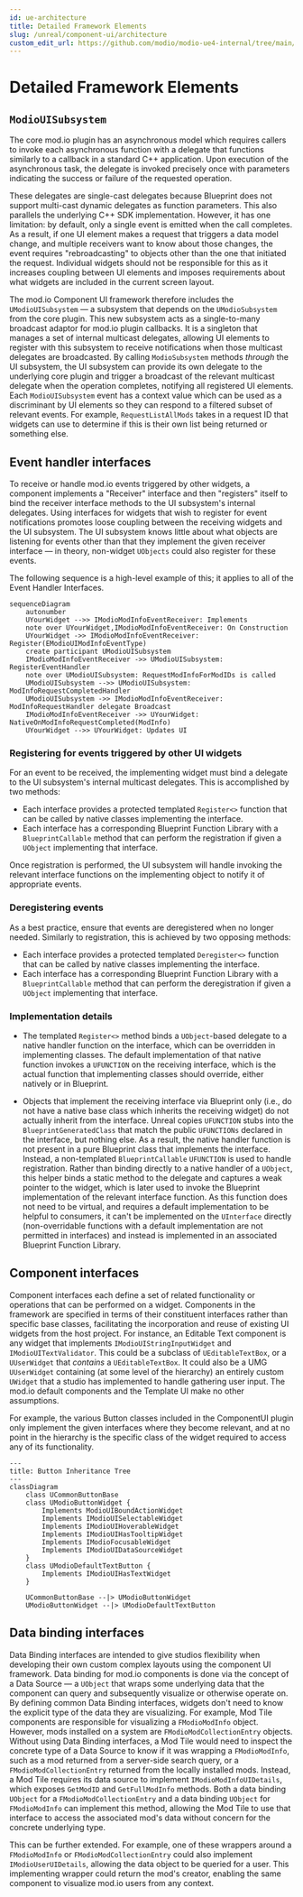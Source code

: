 ```yaml
---
id: ue-architecture
title: Detailed Framework Elements
slug: /unreal/component-ui/architecture
custom_edit_url: https://github.com/modio/modio-ue4-internal/tree/main/Plugins/ModioComponentUI/Doc/doc_root/en-us/component-ui/architecture.mdx
---
```



# Detailed Framework Elements

## `ModioUISubsystem`

The core mod.io plugin has an asynchronous model which requires callers to invoke each asynchronous function with a delegate that functions similarly to a callback in a standard C++ application. Upon execution of the asynchronous task, the delegate is invoked precisely once with parameters indicating the success or failure of the requested operation.

These delegates are single-cast delegates because Blueprint does not support multi-cast dynamic delegates as function parameters. This also parallels the underlying C++ SDK implementation. However, it has one limitation: by default, only a single event is emitted when the call completes. As a result, if one UI element makes a request that triggers a data model change, and multiple receivers want to know about those changes, the event requires "rebroadcasting" to objects other than the one that initiated the request. Individual widgets should not be responsible for this as it increases coupling between UI elements and imposes requirements about what widgets are included in the current screen layout.

The mod.io Component UI framework therefore includes the `UModioUISubsystem` — a subsystem that depends on the `UModioSubsystem` from the core plugin. This new subsystem acts as a single-to-many broadcast adaptor for mod.io plugin callbacks. It is a singleton that manages a set of internal multicast delegates, allowing UI elements to register with this subsystem to receive notifications when those multicast delegates are broadcasted. By calling `ModioSubsystem` methods *through* the UI subsystem, the UI subsystem can provide its own delegate to the underlying core plugin and trigger a broadcast of the relevant multicast delegate when the operation completes, notifying all registered UI elements. Each `ModioUISubsystem` event has a context value which can be used as a discriminant by UI elements so they can respond to a filtered subset of relevant events. For example, `RequestListAllMods` takes in a request ID that widgets can use to determine if this is their own list being returned or something else.

## Event handler interfaces

To receive or handle mod.io events triggered by other widgets, a component implements a "Receiver" interface and then "registers" itself to bind the receiver interface methods to the UI subsystem's internal delegates. Using interfaces for widgets that wish to register for event notifications promotes loose coupling between the receiving widgets and the UI subsystem. The UI subsystem knows little about what objects are listening for events other than that they implement the given receiver interface — in theory, non-widget `UObjects` could also register for these events.

The following sequence is a high-level example of this; it applies to all of the Event Handler Interfaces.

```mermaid
sequenceDiagram
    autonumber
    UYourWidget -->> IModioModInfoEventReceiver: Implements
    note over UYourWidget,IModioModInfoEventReceiver: On Construction
    UYourWidget ->> IModioModInfoEventReceiver: Register(EModioUIModInfoEventType)
    create participant UModioUISubsystem
    IModioModInfoEventReceiver ->> UModioUISubsystem: RegisterEventHandler
    note over UModioUISubsystem: RequestModInfoForModIDs is called
    UModioUISubsystem -->> UModioUISubsystem: ModInfoRequestCompletedHandler
    UModioUISubsystem ->> IModioModInfoEventReceiver: ModInfoRequestHandler delegate Broadcast
    IModioModInfoEventReceiver ->> UYourWidget: NativeOnModInfoRequestCompleted(ModInfo)
    UYourWidget -->> UYourWidget: Updates UI
```

### Registering for events triggered by other UI widgets

For an event to be received, the implementing widget must bind a delegate to the UI subsystem's internal multicast delegates. This is accomplished by two methods:

* Each interface provides a protected templated `Register<>` function that can be called by native classes implementing the interface.
* Each interface has a corresponding Blueprint Function Library with a `BlueprintCallable` method that can perform the registration if given a `UObject` implementing that interface.

Once registration is performed, the UI subsystem will handle invoking the relevant interface functions on the implementing object to notify it of appropriate events.

### Deregistering events

As a best practice, ensure that events are deregistered when no longer needed. Similarly to registration, this is achieved by two opposing methods:

* Each interface provides a protected templated `Deregister<>` function that can be called by native classes implementing the interface.
* Each interface has a corresponding Blueprint Function Library with a `BlueprintCallable` method that can perform the deregistration if given a `UObject` implementing that interface.

### Implementation details

* The templated `Register<>` method binds a `UObject`-based delegate to a native handler function on the interface, which can be overridden in implementing classes. The default implementation of that native function invokes a `UFUNCTION` on the receiving interface, which is the actual function that implementing classes should override, either natively or in Blueprint.

* Objects that implement the receiving interface via Blueprint only (i.e., do not have a native base class which inherits the receiving widget) do not actually inherit from the interface. Unreal copies `UFUNCTION` stubs into the `BlueprintGeneratedClass` that match the public `UFUNCTIONs` declared in the interface, but nothing else. As a result, the native handler function is not present in a pure Blueprint class that implements the interface. Instead, a non-templated `BlueprintCallable` `UFUNCTION` is used to handle registration. Rather than binding directly to a native handler of a `UObject`, this helper binds a static method to the delegate and captures a weak pointer to the widget, which is later used to invoke the Blueprint implementation of the relevant interface function. As this function does not need to be virtual, and requires a default implementation to be helpful to consumers, it can't be implemented on the `UInterface` directly (non-overridable functions with a default implementation are not permitted in interfaces) and instead is implemented in an associated Blueprint Function Library.

## Component interfaces

Component interfaces each define a set of related functionality or operations that can be performed on a widget. Components in the framework are specified in terms of their constituent interfaces rather than specific base classes, facilitating the incorporation and reuse of existing UI widgets from the host project. For instance, an Editable Text component is any widget that implements `IModioUIStringInputWidget` and `IModioUITextValidator`. This could be a subclass of `UEditableTextBox`, or a `UUserWidget` that *contains* a `UEditableTextBox`. It could also be a UMG `UUserWidget` containing (at some level of the hierarchy) an entirely custom `UWidget` that a studio has implemented to handle gathering user input. The mod.io default components and the Template UI make no other assumptions.

For example, the various Button classes included in the ComponentUI plugin only implement the given interfaces where they become relevant, and at no point in the hierarchy is the specific class of the widget required to access any of its functionality.

```mermaid
---
title: Button Inheritance Tree
---
classDiagram
	class UCommonButtonBase
	class UModioButtonWidget {
		Implements ModioUIBoundActionWidget
		Implements IModioUISelectableWidget
		Implements IModioUIHoverableWidget
		Implements IModioUIHasTooltipWidget
		Implements IModioFocusableWidget
		Implements IModioUIDataSourceWidget
	}
	class UModioDefaultTextButton {
		Implements IModioUIHasTextWidget
	}
	
	UCommonButtonBase --|> UModioButtonWidget
	UModioButtonWidget --|> UModioDefaultTextButton
```

## Data binding interfaces

Data Binding interfaces are intended to give studios flexibility when developing their own custom complex layouts using the component UI framework. Data binding for mod.io components is done via the concept of a Data Source — a `UObject` that wraps some underlying data that the component can query and subsequently visualize or otherwise operate on. By defining common Data Binding interfaces, widgets don't need to know the explicit type of the data they are visualizing. For example, Mod Tile components are responsible for visualizing a `FModioModInfo` object. However, mods installed on a system are `FModioModCollectionEntry` objects. Without using Data Binding interfaces, a Mod Tile would need to inspect the concrete type of a Data Source to know if it was wrapping a `FModioModInfo`, such as a mod returned from a server-side search query, or a `FModioModCollectionEntry` returned from the locally installed mods. Instead, a Mod Tile requires its data source to implement `IModioModInfoUIDetails`, which exposes `GetModID` and `GetFullModInfo` methods. Both a data binding `UObject` for a `FModioModCollectionEntry` and a data binding `UObject` for `FModioModInfo` can implement this method, allowing the Mod Tile to use that interface to access the associated mod's data without concern for the concrete underlying type.

This can be further extended. For example, one of these wrappers around a `FModioModInfo` or `FModioModCollectionEntry` could also implement `IModioUserUIDetails`, allowing the data object to be queried for a user. This implementing wrapper could return the mod's creator, enabling the same component to visualize mod.io users from any context.